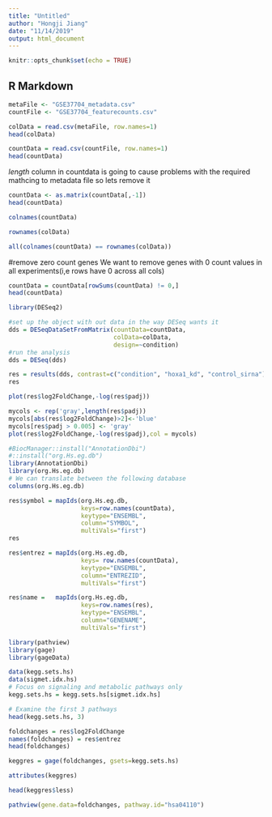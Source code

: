 ```yaml
---
title: "Untitled"
author: "Hongji Jiang"
date: "11/14/2019"
output: html_document
---
```


```r
knitr::opts_chunk$set(echo = TRUE)
```

## R Markdown

```r
metaFile <- "GSE37704_metadata.csv"
countFile <- "GSE37704_featurecounts.csv"
```

```r
colData = read.csv(metaFile, row.names=1)
head(colData)
```

```r
countData = read.csv(countFile, row.names=1)
head(countData)
```

*length* column in countdata is going to cause problems with the required mathcing to metadata file so lets remove it 
```r
countData <- as.matrix(countData[,-1])
head(countData)
```

```r
colnames(countData)
```

```r
rownames(colData)
```

```r
all(colnames(countData) == rownames(colData))
```

#remove zero count genes 
We want to remove genes with 0 count values in all experiments(i,e rows have 0 across all cols)
```r
countData = countData[rowSums(countData) != 0,]
head(countData)
```

```r
library(DESeq2)
```

```r
#set up the object with out data in the way DESeq wants it 
dds = DESeqDataSetFromMatrix(countData=countData,
                             colData=colData,
                             design=~condition)
#run the analysis
dds = DESeq(dds)
```

```r
res = results(dds, contrast=c("condition", "hoxa1_kd", "control_sirna"))
res
```

```r
plot(res$log2FoldChange,-log(res$padj))
```

```r
mycols <- rep('gray',length(res$padj))
mycols[abs(res$log2FoldChange)>2]<-'blue'
mycols[res$padj > 0.005] <- 'gray'
plot(res$log2FoldChange,-log(res$padj),col = mycols)
```

```r
#BiocManager::install("AnnotationDbi")
#::install("org.Hs.eg.db")
library(AnnotationDbi)
library(org.Hs.eg.db)
# We can translate between the following database
columns(org.Hs.eg.db)
```

```r
res$symbol = mapIds(org.Hs.eg.db,
                    keys=row.names(countData), 
                    keytype="ENSEMBL",
                    column="SYMBOL",
                    multiVals="first")
res
```
```r
res$entrez = mapIds(org.Hs.eg.db,
                    keys= row.names(countData),
                    keytype="ENSEMBL",
                    column="ENTREZID",
                    multiVals="first")
```
```r
res$name =   mapIds(org.Hs.eg.db,
                    keys=row.names(res),
                    keytype="ENSEMBL",
                    column="GENENAME",
                    multiVals="first")
```

```r
library(pathview)
library(gage)
library(gageData)
```

```r
data(kegg.sets.hs)
data(sigmet.idx.hs)
# Focus on signaling and metabolic pathways only
kegg.sets.hs = kegg.sets.hs[sigmet.idx.hs]

# Examine the first 3 pathways
head(kegg.sets.hs, 3)
```

```r
foldchanges = res$log2FoldChange
names(foldchanges) = res$entrez
head(foldchanges)
```

```r
keggres = gage(foldchanges, gsets=kegg.sets.hs)
```

```r
attributes(keggres)
```

```r
head(keggres$less)
```

```r
pathview(gene.data=foldchanges, pathway.id="hsa04110")
```

